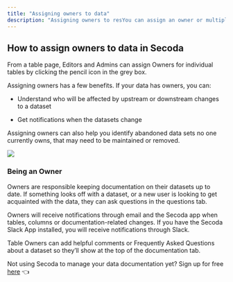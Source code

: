 ```yaml
---
title: "Assigning owners to data"
description: "Assigning owners to resYou can assign an owner or multiple owners to a resource in Secoda.ources"
---
```


## **How to assign owners to data in Secoda**

From a table page, Editors and Admins can assign Owners for individual tables by clicking the pencil icon in the grey box.

Assigning owners has a few benefits. If your data has owners, you can:

* Understand who will be affected by upstream or downstream changes to a dataset

* Get notifications when the datasets change

Assigning owners can also help you identify abandoned data sets no one currently owns, that may need to be maintained or removed.

![](https://3544070331-files.gitbook.io/~/files/v0/b/gitbook-x-prod.appspot.com/o/spaces%2FqxbfBjqa19PllrcxgKxO%2Fuploads%2FOoMP4mecxEyY59jtYtsw%2FGroup%20588.png?alt=media&token=aa56d3ba-d2e3-4c5e-9cff-c599db6a6a5a)

### Being an Owner

Owners are responsible keeping documentation on their datasets up to date. If something looks off with a dataset, or a new user is looking to get acquainted with the data, they can ask questions in the questions tab.

Owners will receive notifications through email and the Secoda app when tables, columns or documentation-related changes. If you have the Secoda Slack App installed, you will receive notifications through Slack.

Table Owners can add helpful comments or Frequently Asked Questions about a dataset so they’ll show at the top of the documentation tab.

Not using Secoda to manage your data documentation yet? Sign up for free [here](http://app.secoda.co/) 👈